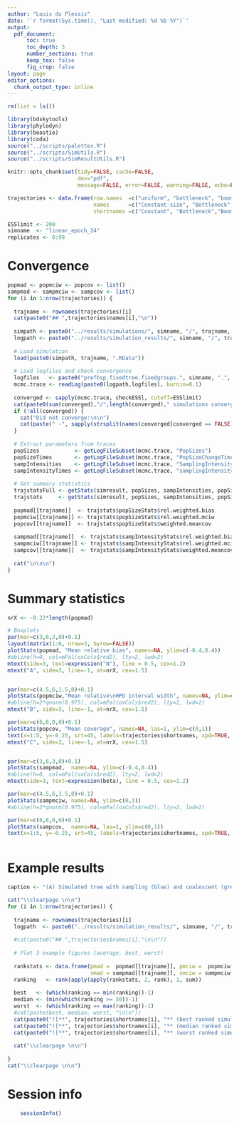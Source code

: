 ```yaml
---
author: "Louis du Plessis"
date: '`r format(Sys.time(), "Last modified: %d %b %Y")`'
output:
  pdf_document:
      toc: true
      toc_depth: 3
      number_sections: true
      keep_tex: false
      fig_crop: false
layout: page
editor_options: 
  chunk_output_type: inline
---
```


  
  
```r

rm(list = ls()) 

library(bdskytools)
library(phylodyn)
library(beastio)
library(coda)
source("../scripts/palettes.R")
source("../scripts/SimUtils.R")
source("../scripts/SimResultUtils.R")

knitr::opts_chunk$set(tidy=FALSE, cache=FALSE,
                      dev="pdf",
                      message=FALSE, error=FALSE, warning=FALSE, echo=FALSE)

trajectories <- data.frame(row.names  =c("uniform", "bottleneck", "boombust","cyclic","logistic" ),
                           names      =c("Constant-size", "Bottleneck","Boom-bust", "Cyclical boom-bust","Logistic growth and decline"),
                           shortnames =c("Constant", "Bottleneck","Boom-bust", "Cyclical","Logistic" ))

ESSlimit <- 200
simname  <- "linear_epoch_24"
replicates <- 0:99


```

\clearpage

# Convergence

```r

popmad <- popmciw <- popcov <- list()   
sampmad <- sampmciw <- sampcov <- list()  
for (i in 1:nrow(trajectories)) {  
  
  trajname <- rownames(trajectories)[i]
  cat(paste0("## ",trajectories$names[i],"\n"))   
  
  simpath <- paste0("../results/simulations/", simname, "/", trajname, "/") 
  logpath <- paste0("../results/simulation_results/", simname, "/", trajname, "/")  
  
  # Load simulation        
  load(paste0(simpath, trajname, ".RData")) 
        
  # Load logfiles and check convergence
  logfiles   <- paste0("prefbsp.fixedtree.fixedgroups.", simname, ".", trajname, ".T", replicates, ".log")
  mcmc.trace <- readLog(paste0(logpath,logfiles), burnin=0.1)
     
  converged <- sapply(mcmc.trace, checkESSl, cutoff=ESSlimit)
  cat(paste0(sum(converged),"/",length(converged)," simulations converged with ESS of all parameters > ", ESSlimit, ".\n\n"))
  if (!all(converged)) {
    cat("Did not converge:\n\n")       
    cat(paste(" -", sapply(strsplit(names(converged[converged == FALSE]), "/"), function(x) x[length(x)]), "\n"))
  }
    
  # Extract parameters from traces
  popSizes           <- getLogFileSubset(mcmc.trace, "PopSizes")   
  popSizeTimes       <- getLogFileSubset(mcmc.trace, "PopSizeChangeTimes")[1, ]
  sampIntensities    <- getLogFileSubset(mcmc.trace, "SamplingIntensity")
  sampIntensityTimes <- getLogFileSubset(mcmc.trace, "samplingIntensityChangeTimes")[1, ]
     
  # Get summary statistics
  trajstatsFull <- getStats(simresult, popSizes, sampIntensities, popSizeTimes, sampIntensityTimes, outputpath=logpath, cutPopSizes=FALSE)
  trajstats     <- getStats(simresult, popSizes, sampIntensities, popSizeTimes, sampIntensityTimes, outputpath=logpath, cutPopSizes=TRUE, plotResults=FALSE)
  
  popmad[[trajname]]  <- trajstats$popSizeStats$rel.weighted.bias
  popmciw[[trajname]] <- trajstats$popSizeStats$rel.weighted.mciw
  popcov[[trajname]]  <- trajstats$popSizeStats$weighted.meancov  
     
  sampmad[[trajname]]  <- trajstats$sampIntensityStats$rel.weighted.bias
  sampmciw[[trajname]] <- trajstats$sampIntensityStats$rel.weighted.mciw
  sampcov[[trajname]]  <- trajstats$sampIntensityStats$weighted.meancov 
  
  cat("\n\n\n")
}  


```


# Summary statistics

```r

nrX <- -0.22*length(popmad)

# Boxplots    
par(mar=c(3,6,3,0)+0.1) 
layout(matrix(1:6, nrow=3, byrow=FALSE))
plotStats(popmad, "Mean relative bias", names=NA, ylim=c(-0.4,0.4))
#abline(h=0, col=mPal(oxCols$red2), lty=2, lwd=2)
mtext(side=3, text=expression("N"), line = 0.5, cex=1.2)
mtext("A", side=3, line=-1, at=nrX, cex=1.5)


par(mar=c(4.5,6,1.5,0)+0.1) 
plotStats(popmciw,"Mean relative\nHPD interval width", names=NA, ylim=c(0,3))
#abline(h=2*qnorm(0.975), col=mPal(oxCols$red2), lty=2, lwd=2)
mtext("B", side=3, line=-1, at=nrX, cex=1.5)

par(mar=c(6,6,0,0)+0.1) 
plotStats(popcov, "Mean coverage", names=NA, las=1, ylim=c(0,1)) 
text(x=1:5, y=-0.25, srt=45, labels=trajectories$shortnames, xpd=TRUE, cex=1.2)
mtext("C", side=3, line=-1, at=nrX, cex=1.5)


par(mar=c(3,6,3,0)+0.1) 
plotStats(sampmad,  names=NA, ylim=c(-0.4,0.4))
#abline(h=0, col=mPal(oxCols$red2), lty=2, lwd=2)
mtext(side=3, text=expression(beta), line = 0.5, cex=1.2)

par(mar=c(4.5,6,1.5,0)+0.1) 
plotStats(sampmciw, names=NA, ylim=c(0,3))
#abline(h=2*qnorm(0.975), col=mPal(oxCols$red2), lty=2, lwd=2)

par(mar=c(6,6,0,0)+0.1) 
plotStats(sampcov,  names=NA, las=1, ylim=c(0,1))
text(x=1:5, y=-0.25, srt=45, labels=trajectories$shortnames, xpd=TRUE, cex=1.2)



```

\clearpage

# Example results

```r

caption <- "(A) Simulated tree with sampling (blue) and coalescent (grey) events. (B) Median (solid black line) and HPD intervals (shaded areas) for the N-estimates between the most recent and most ancient samples. The dashed green line shows the true N-trajectory used to simulate the tree and the red line the harmonic mean of the true N during each segment.	(C) Median (solid black line) and HPD intervals (shaded areas) for the sampling intensity (beta) estimates for each epoch. The red line shows the true beta used to simulate the tree."

cat("\\clearpage \n\n")
for (i in 1:nrow(trajectories)) {  
  
  trajname <- rownames(trajectories)[i]
  logpath  <- paste0("../results/simulation_results/", simname, "/", trajname, "/")
  
  #cat(paste0("## ",trajectories$names[i],"\n\n"))     
  
  # Plot 3 example figures (average, best, worst)
  
  rankstats <- data.frame(pmad =  popmad[[trajname]], pmciw =  popmciw[[trajname]], pcov = (1- popcov[[trajname]]),
                          smad = sampmad[[trajname]], smciw = sampmciw[[trajname]], scov = (1-sampcov[[trajname]]))
  ranking   <- rank(apply(apply(rankstats, 2, rank), 1, sum))
  
  best   <- (which(ranking == min(ranking))-1)
  median <- (min(which(ranking >= 50))-1)
  worst  <- (which(ranking == max(ranking))-1)
  #cat(paste(best, median, worst, "\n\n"))
  cat(paste0("![**", trajectories$shortnames[i], "** (best ranked simulation): ",caption,"](",   logpath, "figures-short-log/prefbsp.fixedtree.fixedgroups.", simname, ".", trajname,".T", best, ".pdf)\n\n"))
  cat(paste0("![**", trajectories$shortnames[i], "** (median ranked simulation): ",caption,"](", logpath, "figures-short-log/prefbsp.fixedtree.fixedgroups.", simname, ".", trajname,".T", median, ".pdf)\n\n"))
  cat(paste0("![**", trajectories$shortnames[i], "** (worst ranked simulation): ",caption,"](",  logpath, "figures-short-log/prefbsp.fixedtree.fixedgroups.", simname, ".", trajname,".T", worst, ".pdf)\n\n"))
  
  cat("\\clearpage \n\n")
  
}
cat("\\clearpage \n\n")

```


# Session info

```r
    sessionInfo()
```